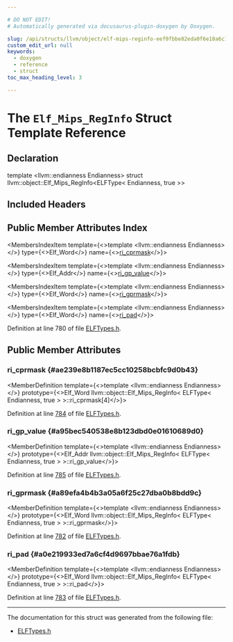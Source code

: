```yaml
---

# DO NOT EDIT!
# Automatically generated via docusaurus-plugin-doxygen by Doxygen.

slug: /api/structs/llvm/object/elf-mips-reginfo-eef0fbbe82eda0f6e18a6c188dd84a67
custom_edit_url: null
keywords:
  - doxygen
  - reference
  - struct
toc_max_heading_level: 3

---
```





# The `Elf_Mips_RegInfo` Struct Template Reference

<DoxygenPage pluginConfig={pluginConfig}>



## Declaration

<CodeBlock>template &lt;llvm::endianness Endianness&gt;
struct llvm::object::Elf_Mips_RegInfo&lt;ELFType&lt; Endianness, true &gt;&gt;</CodeBlock>

## Included Headers

<IncludesList>
<IncludesListItem
  filePath="llvm/Object/ELFTypes.h"
  permalink="/docs/api/files/include/include/llvm/include/llvm/object/elftypes-h"
  isLocal="true" />
</IncludesList>

## Public Member Attributes Index

<MembersIndex>

<MembersIndexItem
  template={<>template &lt;llvm::endianness Endianness&gt;</>}
  type={<>Elf&#95;Word</>}
  name={<><a href="#ae239e8b1187ec5cc10258bcbfc9d0b43">ri&#95;cprmask</a></>}>
</MembersIndexItem>

<MembersIndexItem
  template={<>template &lt;llvm::endianness Endianness&gt;</>}
  type={<>Elf&#95;Addr</>}
  name={<><a href="#a95bec540538e8b123dbd0e01610689d0">ri&#95;gp&#95;value</a></>}>
</MembersIndexItem>

<MembersIndexItem
  template={<>template &lt;llvm::endianness Endianness&gt;</>}
  type={<>Elf&#95;Word</>}
  name={<><a href="#a89efa4b4b3a05a6f25c27dba0b8bdd9c">ri&#95;gprmask</a></>}>
</MembersIndexItem>

<MembersIndexItem
  template={<>template &lt;llvm::endianness Endianness&gt;</>}
  type={<>Elf&#95;Word</>}
  name={<><a href="#a0e219933ed7a6cf4d9697bbae76a1fdb">ri&#95;pad</a></>}>
</MembersIndexItem>

</MembersIndex>


Definition at line 780 of file <a href="/docs/api/files/include/include/llvm/include/llvm/object/elftypes-h">ELFTypes.h</a>.

<SectionDefinition>

## Public Member Attributes

### ri&#95;cprmask {#ae239e8b1187ec5cc10258bcbfc9d0b43}

<MemberDefinition
  template={<>template &lt;llvm::endianness Endianness&gt;</>}
  prototype={<>Elf&#95;Word llvm::object::Elf&#95;Mips&#95;RegInfo&lt; ELFType&lt; Endianness, true &gt; &gt;::ri&#95;cprmask&#91;4&#93;</>}>

Definition at line <a href="/docs/api/files/include/include/llvm/include/llvm/object/elftypes-h/#l00784">784</a> of file <a href="/docs/api/files/include/include/llvm/include/llvm/object/elftypes-h">ELFTypes.h</a>.
</MemberDefinition>

### ri&#95;gp&#95;value {#a95bec540538e8b123dbd0e01610689d0}

<MemberDefinition
  template={<>template &lt;llvm::endianness Endianness&gt;</>}
  prototype={<>Elf&#95;Addr llvm::object::Elf&#95;Mips&#95;RegInfo&lt; ELFType&lt; Endianness, true &gt; &gt;::ri&#95;gp&#95;value</>}>

Definition at line <a href="/docs/api/files/include/include/llvm/include/llvm/object/elftypes-h/#l00785">785</a> of file <a href="/docs/api/files/include/include/llvm/include/llvm/object/elftypes-h">ELFTypes.h</a>.
</MemberDefinition>

### ri&#95;gprmask {#a89efa4b4b3a05a6f25c27dba0b8bdd9c}

<MemberDefinition
  template={<>template &lt;llvm::endianness Endianness&gt;</>}
  prototype={<>Elf&#95;Word llvm::object::Elf&#95;Mips&#95;RegInfo&lt; ELFType&lt; Endianness, true &gt; &gt;::ri&#95;gprmask</>}>

Definition at line <a href="/docs/api/files/include/include/llvm/include/llvm/object/elftypes-h/#l00782">782</a> of file <a href="/docs/api/files/include/include/llvm/include/llvm/object/elftypes-h">ELFTypes.h</a>.
</MemberDefinition>

### ri&#95;pad {#a0e219933ed7a6cf4d9697bbae76a1fdb}

<MemberDefinition
  template={<>template &lt;llvm::endianness Endianness&gt;</>}
  prototype={<>Elf&#95;Word llvm::object::Elf&#95;Mips&#95;RegInfo&lt; ELFType&lt; Endianness, true &gt; &gt;::ri&#95;pad</>}>

Definition at line <a href="/docs/api/files/include/include/llvm/include/llvm/object/elftypes-h/#l00783">783</a> of file <a href="/docs/api/files/include/include/llvm/include/llvm/object/elftypes-h">ELFTypes.h</a>.
</MemberDefinition>

</SectionDefinition>

<hr/>

The documentation for this struct was generated from the following file:

<ul>
<li><a href="/docs/api/files/include/include/llvm/include/llvm/object/elftypes-h">ELFTypes.h</a></li>
</ul>

</DoxygenPage>
